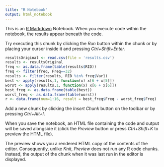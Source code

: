 ```yaml
---
title: "R Notebook"
output: html_notebook
---
```


This is an [R Markdown](http://rmarkdown.rstudio.com) Notebook. When you execute code within the notebook, the results appear beneath the code. 

Try executing this chunk by clicking the *Run* button within the chunk or by placing your cursor inside it and pressing *Ctrl+Shift+Enter*. 

```r
resultsOriginal <- read.csv(file = 'results.csv')
results <- resultsOriginal
freq <- as.data.frame(table(results$RID))
freq <- filter(freq, Freq==32)
results <- filter(results, RID %in% freq$Var1)
best <- apply(results,1, function(x) x[6 + x[5]])
worst <- apply(results,1, function(x) x[6 + x[6]])
best_freq <- as.data.frame(table(best))
worst_freq <- as.data.frame(table(worst))
r <- data.frame(num=1:16, result = best_freq$Freq - worst_freq$Freq)
```

Add a new chunk by clicking the *Insert Chunk* button on the toolbar or by pressing *Ctrl+Alt+I*.

When you save the notebook, an HTML file containing the code and output will be saved alongside it (click the *Preview* button or press *Ctrl+Shift+K* to preview the HTML file).

The preview shows you a rendered HTML copy of the contents of the editor. Consequently, unlike *Knit*, *Preview* does not run any R code chunks. Instead, the output of the chunk when it was last run in the editor is displayed.
